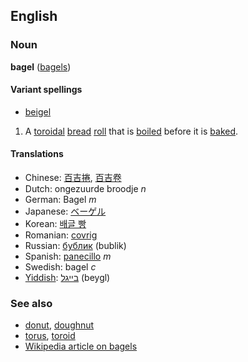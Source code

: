 ==English==
===Noun===
'''bagel''' ([[bagels]])

====Variant spellings====
*[[beigel]]

# A [[toroidal]] [[bread]] [[roll]] that is [[boil]]ed before it is [[bake]]d.

====Translations====
*Chinese: [[百吉捲]], [[百吉卷]]
*Dutch: ongezuurde broodje ''n''<!-- wikify if idiomatic -->
*German: Bagel ''m''
*Japanese: [[ベーゲル]]
*Korean: [[배글 빵]]
*Romanian: [[covrig]]
*Russian: [[бублик]] (bublik)
*Spanish: [[panecillo]] ''m''
*Swedish: bagel ''c''
*[[Yiddish]]: [[בײגל]] (beygl)

===See also===
*[[donut]], [[doughnut]]
*[[torus]], [[toroid]]
*[[w:bagel|Wikipedia article on bagels]]